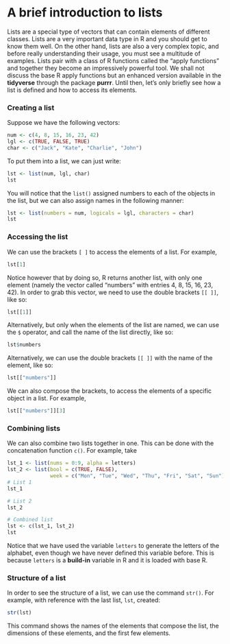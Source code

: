 # A brief introduction to lists

Lists are a special type of vectors that can contain elements of different classes. Lists are a very important data type in R and you should get to know them well. On the other hand, lists are also a very complex topic, and before really understanding their usage, you must see a multitude of examples. Lists pair with a class of R functions called the "apply functions" and together they become an impressively powerful tool. We shall not discuss the base R apply functions but an enhanced version available in the **tidyverse** through the package **purrr**. Until then, let's only briefly see how a list is defined and how to access its elements.

### Creating a list

Suppose we have the following vectors:

```r
num <- c(4, 8, 15, 16, 23, 42)
lgl <- c(TRUE, FALSE, TRUE)
char <- c("Jack", "Kate", "Charlie", "John")
```

To put them into a list, we can just write:

```r
lst <- list(num, lgl, char)
lst
```

You will notice that the `list()` assigned numbers to each of the objects in the list, but we can also assign names in the following manner:

```r
lst <- list(numbers = num, logicals = lgl, characters = char)
lst
```

### Accessing the list

We can use the brackets `[ ]` to access the elements of a list. For example,

```r
lst[1]
```

Notice however that by doing so, R returns another list, with only one element (namely the vector called "numbers" with entries 4, 8, 15, 16, 23, 42). In order to grab this vector, we need to use the double brackets `[[ ]]`, like so:

```r
lst[[1]]
```

Alternatively, but only when the elements of the list are named, we can use the `$` operator, and call the name of the list directly, like so:

```r
lst$numbers
```

Alternatively, we can use the double brackets `[[ ]]` with the name of the element, like so:

```r
lst[["numbers"]]
```

We can also compose the brackets, to access the elements of a specific object in a list. For example,

```r
lst[["numbers"]][3]
```

### Combining lists

We can also combine two lists together in one. This can be done with the concatenation function `c()`. For example, take

```r
lst_1 <- list(nums = 0:9, alpha = letters)
lst_2 <- list(bool = c(TRUE, FALSE), 
              week = c("Mon", "Tue", "Wed", "Thu", "Fri", "Sat", "Sun"))
# List 1
lst_1

# List 2
lst_2

# Combined list
lst <- c(lst_1, lst_2)
lst
```

::: callout-note
Notice that we have used the variable `letters` to generate the letters of the alphabet, even though we have never defined this variable before. This is because `letters` is a **build-in** variable in R and it is loaded with base R.
:::

### Structure of a list

In order to see the structure of a list, we can use the command `str()`. For example, with reference with the last list, `lst`, created:

```r
str(lst)
```

This command shows the names of the elements that compose the list, the dimensions of these elements, and the first few elements.
